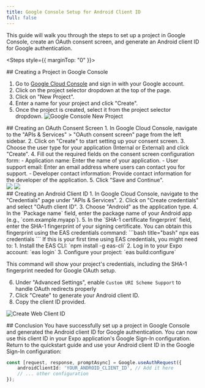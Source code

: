 ```yaml
---
title: Google Console Setup for Android Client ID
full: false
---
```



<AIMarkdownComponent isIndex={false} />

This guide will walk you through the steps to set up a project in Google Console, create an OAuth consent screen, and generate an Android client ID for Google authentication.

<Steps style={{ marginTop: "0" }}>

<Step>
## Creating a Project in Google Console

1. Go to [Google Cloud Console](https://console.cloud.google.com/) and sign in with your Google account.
2. Click on the project selector dropdown at the top of the page.
3. Click on "New Project".
4. Enter a name for your project and click "Create".
5. Once the project is created, select it from the project selector dropdown.
![Google Console New Project](/images/new-project.png)
</Step>

<Step>
## Creating an OAuth Consent Screen
1. In Google Cloud Console, navigate to the "APIs & Services" > "OAuth consent screen" page from the left sidebar.
2. Click on "Create" to start setting up your consent screen.
3. Choose the user type for your application (Internal or External) and click "Create".
4. Fill out the required fields on the consent screen configuration form:
    - Application name: Enter the name of your application.
    - User support email: Enter an email address where users can contact you for support.
    - Developer contact information: Provide contact information for the developer of the application.
5. Click "Save and Continue".

<div style={{ display: 'flex', gap: '10px' }}>
  <img src="/images/oauth-consent-1.png" style={{ width: '300px' }} />
  <img src="/images/oauth-consent-2.png" style={{ width: '500px', height: '400px' }} />
</div>

</Step>

<Step>
## Creating an Android Client ID
1. In Google Cloud Console, navigate to the "Credentials" page under "APIs & Services".
2. Click on "Create credentials" and select "OAuth client ID".
3. Choose "Android" as the application type.
4. In the `Package name` field, enter the package name of your Android app (e.g., `com.example.myapp`).
5. In the `SHA-1 certificate fingerprint` field, enter the SHA-1 fingerprint of your signing certificate. You can obtain this fingerprint using the EAS credentials command:
```bash title="bash"
npx eas credentials
```
<CollapsibleCallout type="info" title="First Time Setup">
If this is your first time using EAS credentials, you might need to:
1. Install the EAS CLI: `npm install -g eas-cli`
2. Log in to your Expo account: `eas login`
3. Configure your project: `eas build:configure`
</CollapsibleCallout>

This command will show your project's credentials, including the SHA-1 fingerprint needed for Google OAuth setup.

6. Under "Advanced Settings", enable `Custom URI Scheme Support` to handle OAuth redirects properly
7. Click "Create" to generate your Android client ID.
8. Copy the client ID provided.

![Create Web Client ID](/images/create-android-clientid.png)
</Step>


<Step>
## Conclusion
You have successfully set up a project in Google Console and generated the Android client ID for Google authentication. You can now use this client ID in your Expo application's Google Sign-In configuration.

<CollapsibleCallout type="tip" title="Next Steps">
Return to the quickstart guide and use your Android client ID in the Google Sign-In configuration:

```typescript
const [request, response, promptAsync] = Google.useAuthRequest({
    androidClientId: 'YOUR_ANDROID_CLIENT_ID', // Add it here
    // ... other configuration
});
```
</CollapsibleCallout>
</Step>

</Steps>